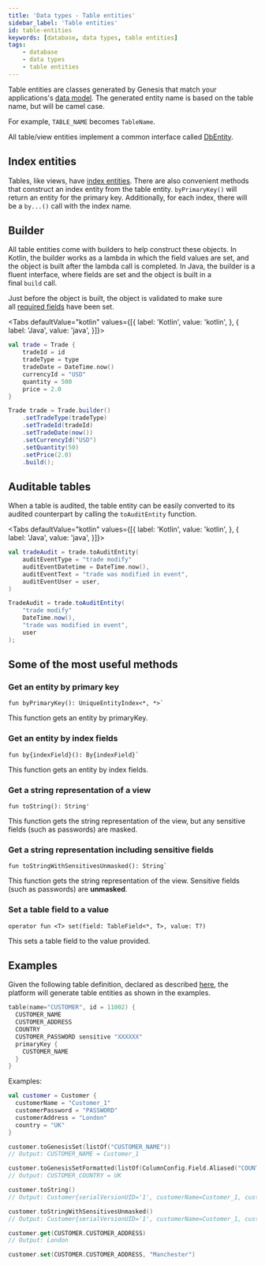 ```yaml
---
title: 'Data types - Table entities'
sidebar_label: 'Table entities'
id: table-entities
keywords: [database, data types, table entities]
tags:
    - database
    - data types
    - table entities
---
```






Table entities are classes generated by Genesis that match your applications's [data model](../../../database/fields-tables-views/fields-tables-views/). The generated entity name is based on the table name, but will be camel case. 

For example, `TABLE_NAME` becomes `TableName`. 

All table/view entities implement a common interface called [DbEntity](../../../database/data-types/dbentity/).

## Index entities

Tables, like views, have [index entities](../../../database/data-types/index-entities/). There are also convenient methods that construct an index entity from the table entity. `byPrimaryKey()` will return an entity for the primary key. Additionally, for each index, there will be a `by...()` call with the index name.

## Builder

All table entities come with builders to help construct these objects. In Kotlin, the builder works as a lambda in which the field values are set, and the object is built after the lambda call is completed. In Java, the builder is a fluent interface, where fields are set and the object is built in a final `build` call.

Just before the object is built, the object is validated to make sure all [required fields](../../../database/fields-tables-views/fields/) have been set.

<Tabs defaultValue="kotlin" values={[{ label: 'Kotlin', value: 'kotlin', }, { label: 'Java', value: 'java', }]}>
<TabItem value="kotlin">

```kotlin
val trade = Trade {
    tradeId = id
    tradeType = type
    tradeDate = DateTime.now()
    currencyId = "USD"
    quantity = 500
    price = 2.0
}
```
</TabItem>
<TabItem value="java">

```java
Trade trade = Trade.builder()
    .setTradeType(tradeType)
    .setTradeId(tradeId)
    .setTradeDate(now())
    .setCurrencyId("USD")
    .setQuantity(50)
    .setPrice(2.0)
    .build();
```
</TabItem>
</Tabs>

## Auditable tables

When a table is audited, the table entity can be easily converted to its audited counterpart by calling the `toAuditEntity` function.

<Tabs defaultValue="kotlin" values={[{ label: 'Kotlin', value: 'kotlin', }, { label: 'Java', value: 'java', }]}>
<TabItem value="kotlin">

```kotlin
val tradeAudit = trade.toAuditEntity(
    auditEventType = "trade modify"
    auditEventDatetime = DateTime.now(),
    auditEventText = "trade was modified in event",
    auditEventUser = user,
)
```
</TabItem>
<TabItem value="java">

```java
TradeAudit = trade.toAuditEntity(
    "trade modify"
    DateTime.now(),
    "trade was modified in event",
    user
);
```
</TabItem>
</Tabs>


## Some of the most useful methods

### Get an entity by primary key
 
```
fun byPrimaryKey(): UniqueEntityIndex<*, *>` 
```

This function gets an entity by primaryKey.

### Get an entity by index fields

```
fun by{indexField}(): By{indexField}`
```

This function gets an entity by index fields.

### Get a string representation of a view

```
fun toString(): String'
```

This function gets the string representation of the view, but any sensitive fields (such as passwords) are masked.

### Get a string representation including sensitive fields

```
fun toStringWithSensitivesUnmasked(): String`
```

This function gets the string representation of the view. Sensitive fields (such as passwords) are **unmasked**.

### Set a table field to a value

```
operator fun <T> set(field: TableField<*, T>, value: T?)
```

This sets a table field to the value provided.

## Examples

Given the following table definition, declared as described [here](../../../database/fields-tables-views/tables/), the platform will generate table entities as shown in the examples.

```kotlin
table(name="CUSTOMER", id = 11002) {
  CUSTOMER_NAME
  CUSTOMER_ADDRESS
  COUNTRY
  CUSTOMER_PASSWORD sensitive "XXXXXX"
  primaryKey {
    CUSTOMER_NAME
  }
}
```

Examples:

```kotlin
val customer = Customer {
  customerName = "Customer_1"
  customerPassword = "PASSWORD"
  customerAddress = "London"
  country = "UK"
}

customer.toGenesisSet(listOf("CUSTOMER_NAME"))
// Output: CUSTOMER_NAME = Customer_1

customer.toGenesisSetFormatted(listOf(ColumnConfig.Field.Aliased("COUNTRY", "CUSTOMER_COUNTRY")))
// Output: CUSTOMER_COUNTRY = UK

customer.toString()
// Output: Customer{serialVersionUID='1', customerName=Customer_1, customerAddress=London, country=UK, customerPassword=XXXXXX, recordId={not-set}, timestamp={not-set}}

customer.toStringWithSensitivesUnmasked()
// Output: Customer{serialVersionUID='1', customerName=Customer_1, customerAddress=London, country=UK, customerPassword=PASSWORD, recordId={not-set}, timestamp={not-set}}

customer.get(CUSTOMER.CUSTOMER_ADDRESS)
// Output: London

customer.set(CUSTOMER.CUSTOMER_ADDRESS, "Manchester")
```